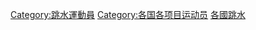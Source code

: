 {{Categories by country|nocat}}
{{Parent category}}
[[Category:跳水運動員|Category:跳水運動員]]
[[Category:各国各项目运动员|Category:各国各项目运动员]]
[[Category:各國跳水|]]